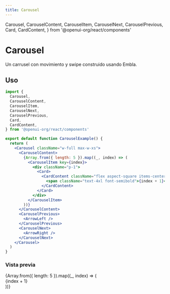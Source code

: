```yaml
---
title: Carousel
---
```


  Carousel,
  CarouselContent,
  CarouselItem,
  CarouselNext,
  CarouselPrevious,
  Card,
  CardContent,
} from '@openui-org/react/components'

# Carousel

Un carrusel con movimiento y swipe construido usando Embla.

## Uso

```jsx
import {
  Carousel,
  CarouselContent,
  CarouselItem,
  CarouselNext,
  CarouselPrevious,
  Card,
  CardContent,
} from '@openui-org/react/components'

export default function CarouselExample() {
  return (
    <Carousel className="w-full max-w-xs">
      <CarouselContent>
        {Array.from({ length: 5 }).map((_, index) => (
          <CarouselItem key={index}>
            <div className="p-1">
              <Card>
                <CardContent className="flex aspect-square items-center justify-center p-6">
                  <span className="text-4xl font-semibold">{index + 1}</span>
                </CardContent>
              </Card>
            </div>
          </CarouselItem>
        ))}
      </CarouselContent>
      <CarouselPrevious>
        <ArrowLeft />
      </CarouselPrevious>
      <CarouselNext>
        <ArrowRight />
      </CarouselNext>
    </Carousel>
  )
}
```

### Vista previa

<Preview>
<Carousel className="w-full max-w-xs">
  <CarouselContent>
    {Array.from({ length: 5 }).map((_, index) => (
      <CarouselItem key={index}>
        <div className="p-1">
          <Card>
            <CardContent className="flex aspect-square items-center justify-center p-6">
              <span className="text-4xl font-semibold">{index + 1}</span>
            </CardContent>
          </Card>
        </div>
      </CarouselItem>
    ))}
  </CarouselContent>
  <CarouselPrevious>
    <ArrowLeft />
  </CarouselPrevious>
  <CarouselNext>
    <ArrowRight />
  </CarouselNext>
</Carousel>

</Preview>
